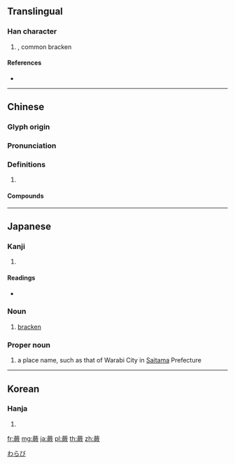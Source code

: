 {{character info/new}}
==Translingual==

===Han character===
{{Han char|rn=140|rad=艸|as=12|sn=18|four=44282|canj=TMTO}}

# {{taxlink|Pteris aquilina|species|noshow=1}}, common bracken

====References====
* {{Han ref|kx=1058.410|dkj=32001|dj=1521.260|hdz=53289.080|uh=8568|ud=34152|bh=BFB9|bd=49081}}

----

==Chinese==
{{zh-forms}}

===Glyph origin===
{{Han etym}}

===Pronunciation===
{{zh-pron
|m=jué
|c=kyut3
|mc=y
|oc=y
|cat=
}}

===Definitions===
{{zh-hanzi}}

# {{rfdef|zh}}

====Compounds====
{{zh-der|水蕨|松葉蕨|烏毛蕨|槲蕨|藜蕨|蕨類|鐵線蕨|蕨類植物|薇蕨}}

----

==Japanese==

===Kanji===
{{ja-kanji|grade=|rs=艸12}}

# {{defn|lang=ja|sort=艸12}}

====Readings====
* {{ja-readings|on=[[けつ]] (ketsu)|kun=[[わらび]] (warabi)|nanori=}}

===Noun===
{{ja-noun|わらび|ワラビ}}

# [[bracken]] {{gloss|any of several coarse ferns}}

===Proper noun===
{{ja-pos|わらび|proper}}

# a place name, such as that of Warabi City in [[Saitama]] Prefecture

[[Category:ja:Cities|わらび]]

----

==Korean==

===Hanja===
{{ko-hanja|hangeul=궐|eumhun=|rv=gwol|mr=kwŏl|y=kwel}}

# {{defn|lang=ko|sort=艸12}}

[[fr:蕨]]
[[mg:蕨]]
[[ja:蕨]]
[[pl:蕨]]
[[th:蕨]]
[[zh:蕨]]
